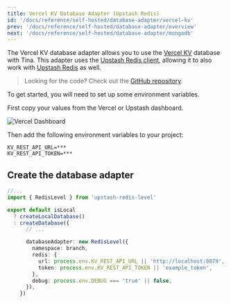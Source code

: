 ```yaml
---
title: Vercel KV Database Adapter (Upstash Redis)
id: '/docs/reference/self-hosted/database-adapter/vercel-kv'
prev: '/docs/reference/self-hosted/database-adapter/overview'
next: '/docs/reference/self-hosted/database-adapter/mongodb'
---
```


The Vercel KV database adapter allows you to use the [Vercel KV](https://vercel.com/docs/storage/vercel-kv) database with Tina. This adapter uses the [Upstash Redis client](https://www.npmjs.com/package/@upstash/redis), allowing it to also work with [Upstash Redis](https://docs.upstash.com/redis) as well.

> Looking for the code? Check out the [GitHub repository](https://github.com/tinacms/upstash-redis-level).

To get started, you will need to set up some environment variables.

First copy your values from the Vercel or Upstash dashboard.

![Vercel Dashboard](https://res.cloudinary.com/forestry-demo/image/upload/v1690998148/tina-io/docs/self-hosted/Screenshot_2023-08-02_at_1.29.58_PM.png)

Then add the following environment variables to your project:

```env
KV_REST_API_URL=***
KV_REST_API_TOKEN=***
```

## Create the database adapter

```ts
//...
import { RedisLevel } from 'upstash-redis-level'

export default isLocal
  ? createLocalDatabase()
  : createDatabase({
      // ...

      databaseAdapter: new RedisLevel({
        namespace: branch,
        redis: {
          url: process.env.KV_REST_API_URL || 'http://localhost:8079',
          token: process.env.KV_REST_API_TOKEN || 'example_token',
        },
        debug: process.env.DEBUG === 'true' || false,
      }),
    })
```
